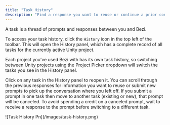 ```yaml
---
title: "Task History"
description: "Find a response you want to reuse or continue a prior conversation"
---
```


A task is a thread of prompts and responses between you and Bezi.

To access your task history, click the `History` icon in the top left of the toolbar. This will open the History panel, which has a complete record of all tasks for the currently active Unity project. 

Each project you’ve used Bezi with has its own task history, so switching between Unity projects using the Project Picker dropdown will switch the tasks you see in the History panel.

Click on any task in the History panel to reopen it. You can scroll through the previous responses for information you want to reuse or submit new prompts to pick up the conversation where you left off. If you submit a prompt in one task then move to another task (existing or new), that prompt will be canceled. To avoid spending a credit on a canceled prompt, wait to receive a response to the prompt before switching to a different task.

<Frame>
  ![Task History Pn](/images/task-history.png)
</Frame>